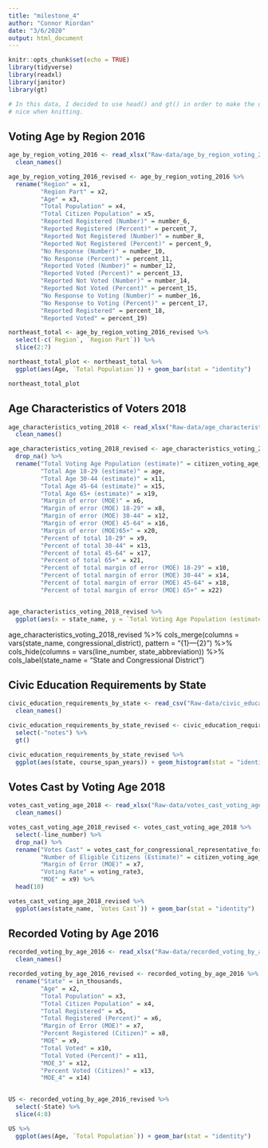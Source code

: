 ```yaml
---
title: "milestone_4"
author: "Connor Riordan"
date: "3/6/2020"
output: html_document
---
```


```r
knitr::opts_chunk$set(echo = TRUE)
library(tidyverse)
library(readxl)
library(janitor)
library(gt)

```

```r

# In this data, I decided to use head() and gt() in order to make the data look
# nice when knitting.

```

## Voting Age by Region 2016

```r
age_by_region_voting_2016 <- read_xlsx("Raw-data/age_by_region_voting_2016.xlsx", skip = 6) %>%
  clean_names()

age_by_region_voting_2016_revised <- age_by_region_voting_2016 %>%
  rename("Region" = x1,
         "Region Part" = x2,
         "Age" = x3, 
         "Total Population" = x4,
         "Total Citizen Population" = x5,
         "Reported Registered (Number)" = number_6,
         "Reported Registered (Percent)" = percent_7,
         "Reported Not Registered (Number)" = number_8,
         "Reported Not Registered (Percent)" = percent_9,
         "No Response (Number)" = number_10,
         "No Response (Percent)" = percent_11,
         "Reported Voted (Number)" = number_12,
         "Reported Voted (Percent)" = percent_13,
         "Reported Not Voted (Number)" = number_14,
         "Reported Not Voted (Percent)" = percent_15,
         "No Response to Voting (Number)" = number_16,
         "No Response to Voting (Percent)" = percent_17,
         "Reported Registered" = percent_18,
         "Reported Voted" = percent_19)

northeast_total <- age_by_region_voting_2016_revised %>%
  select(-c(`Region`, `Region Part`)) %>%
  slice(2:7)

northeast_total_plot <- northeast_total %>%
  ggplot(aes(Age, `Total Population`)) + geom_bar(stat = "identity")

northeast_total_plot
```

## Age Characteristics of Voters 2018

```r
age_characteristics_voting_2018 <- read_xlsx("Raw-data/age_characteristics_voting_2018.xlsx", skip = 2) %>%
  clean_names()

age_characteristics_voting_2018_revised <- age_characteristics_voting_2018 %>%
  drop_na() %>%
  rename("Total Voting Age Population (estimate)" = citizen_voting_age_population,
         "Total Age 18-29 (estimate)" = age,
         "Total Age 30-44 (estimate)" = x11,
         "Total Age 45-64 (estimate)" = x15,
         "Total Age 65+ (estimate)" = x19,
         "Margin of error (MOE)" = x6, 
         "Margin of error (MOE) 18-29" = x8, 
         "Margin of error (MOE) 30-44" = x12, 
         "Margin of error (MOE) 45-64" = x16, 
         "Margin of error (MOE)65+" = x20,
         "Percent of total 18-29" = x9, 
         "Percent of total 30-44" = x13, 
         "Percent of total 45-64" = x17, 
         "Percent of total 65+" = x21,
         "Percent of total margin of error (MOE) 18-29" = x10, 
         "Percent of total margin of error (MOE) 30-44" = x14, 
         "Percent of total margin of error (MOE) 45-64" = x18, 
         "Percent of total margin of error (MOE) 65+" = x22)


age_characteristics_voting_2018_revised %>%
  ggplot(aes(x = state_name, y = `Total Voting Age Population (estimate)`)) + geom_bar(stat = "identity")


```


age_characteristics_voting_2018_revised %>%
  cols_merge(columns = vars(state_name, congressional_district),
             pattern = "{1}&mdash;{2}") %>%
  cols_hide(columns = vars(line_number, state_abbreviation)) %>%
  cols_label(state_name = "State and Congressional District")


## Civic Education Requirements by State

```r
civic_education_requirements_by_state <- read_csv("Raw-data/civic_education_requirements_by_state.csv") %>%
  clean_names()

civic_education_requirements_by_state_revised <- civic_education_requirements_by_state %>%
  select(-"notes") %>%
  gt()

civic_education_requirements_by_state_revised %>%
  ggplot(aes(state, course_span_years)) + geom_histogram(stat = "identity")


```

## Votes Cast by Voting Age 2018

```r
votes_cast_voting_age_2018 <- read_xlsx("Raw-data/votes_cast_voting_age_2018.xlsx", skip = 2) %>%
  clean_names()

votes_cast_voting_age_2018_revised <- votes_cast_voting_age_2018 %>%
  select(-line_number) %>%
  drop_na() %>%
  rename("Votes Cast" = votes_cast_for_congressional_representative_for_the_november_6_2018_election1, 
         "Number of Eligible Citizens (Estimate)" = citizen_voting_age_population2,
         "Margin of Error (MOE)" = x7,
         "Voting Rate" = voting_rate3,
         "MOE" = x9) %>%
  head(10)

votes_cast_voting_age_2018_revised %>%
  ggplot(aes(state_name, `Votes Cast`)) + geom_bar(stat = "identity")

```

## Recorded Voting by Age 2016

```r
recorded_voting_by_age_2016 <- read_xlsx("Raw-data/recorded_voting_by_age_2016.xlsx", skip = 2) %>%
  clean_names()

recorded_voting_by_age_2016_revised <- recorded_voting_by_age_2016 %>%
  rename("State" = in_thousands,
         "Age" = x2,
         "Total Population" = x3,
         "Total Citizen Population" = x4,
         "Total Registered" = x5,
         "Total Registered (Percent)" = x6,
         "Margin of Error (MOE)" = x7,
         "Percent Registered (Citizen)" = x8,
         "MOE" = x9,
         "Total Voted" = x10,
         "Total Voted (Percent)" = x11,
         "MOE_3" = x12,
         "Percent Voted (Citizen)" = x13,
         "MOE_4" = x14)


US <- recorded_voting_by_age_2016_revised %>%
  select(-State) %>%
  slice(4:8)

US %>%
  ggplot(aes(Age, `Total Population`)) + geom_bar(stat = "identity")

```